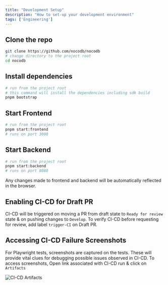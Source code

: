 ```yaml
---
title: "Development Setup"
description: "How to set-up your development environment"
tags: ['Engineering']
---
```


## Clone the repo

```bash
git clone https://github.com/nocodb/nocodb
# change directory to the project root
cd nocodb
```

## Install dependencies

```bash
# run from the project root
# this command will install the dependencies including sdk build
pnpm bootstrap
```

## Start Frontend

```bash
# run from the project root
pnpm start:frontend
# runs on port 3000
```

## Start Backend

```bash
# run from the project root
pnpm start:backend
# runs on port 8080
```

Any changes made to frontend and backend will be automatically reflected in the browser.

## Enabling CI-CD for Draft PR

CI-CD will be triggered on moving a PR from draft state to `Ready for review` state & on pushing changes to `Develop`. To verify CI-CD before requesting for review, add label `trigger-CI` on Draft PR. 

## Accessing CI-CD Failure Screenshots

For Playwright tests, screenshots are captured on the tests. These will provide vital clues for debugging possible issues observed in CI-CD. To access screenshots, Open link associated with CI-CD run & click on `Artifacts`
  
![CI-CD Artifacts](/img/v2/engineering/ci-cd-artifacts.png)



